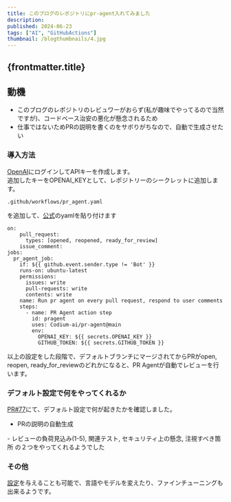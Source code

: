 ```yaml
---
title: このブログのレポジトリにpr-agent入れてみました
description: 
published: 2024-06-23
tags: ["AI", "GitHubActions"]
thumbnail: /blogthumbnails/4.jpg
---
```


## {frontmatter.title}
## 動機
- このブログのレポジトリのレビュワーがおらず(私が趣味でやってるので当然ですが)、コードベース治安の悪化が懸念されるため
- 仕事ではないためPRの説明を書くのをサボりがちなので、自動で生成させたい  

### 導入方法

[OpenAI](https://platform.openai.com/settings/profile?tab=api-keys)にログインしてAPIキーを作成します。  
追加したキーをOPENAI_KEYとして、レポジトリーのシークレットに追加します。  
```
.github/workflows/pr_agent.yaml
```
を追加して、[公式](https://pr-agent-docs.codium.ai/installation/github/)のyamlを貼り付けます
```
on:
    pull_request:
      types: [opened, reopened, ready_for_review]
    issue_comment:
jobs:
  pr_agent_job:
    if: ${{ github.event.sender.type != 'Bot' }}
    runs-on: ubuntu-latest
    permissions:
      issues: write
      pull-requests: write
      contents: write
    name: Run pr agent on every pull request, respond to user comments
    steps:
      - name: PR Agent action step
        id: pragent
        uses: Codium-ai/pr-agent@main
        env:
          OPENAI_KEY: ${{ secrets.OPENAI_KEY }}
          GITHUB_TOKEN: ${{ secrets.GITHUB_TOKEN }}
```
以上の設定をした段階で、デフォルトブランチにマージされてからPRがopen, reopen, ready_for_reviewのどれかになると、PR Agentが自動でレビューを行います。  
### デフォルト設定で何をやってくれるか
[PR#77](https://github.com/nash1111/nash1111-tech-blog/pull/77)にて、デフォルト設定で何が起きたかを確認しました。  
- PRの説明の自動生成
<BlogImage imagePath="/blog/auto-description.png" />
- レビューの負荷見込み(1-5), 関連テスト, セキュリティ上の懸念, 注視すべき箇所
<BlogImage imagePath="/blog/whattosee.png" />
の２つをやってくれるようでした

### その他
[設定](https://github.com/Codium-ai/pr-agent/blob/main/pr_agent/settings/configuration.toml)を与えることも可能で、言語やモデルを変えたり、ファインチューニングも出来るようです。